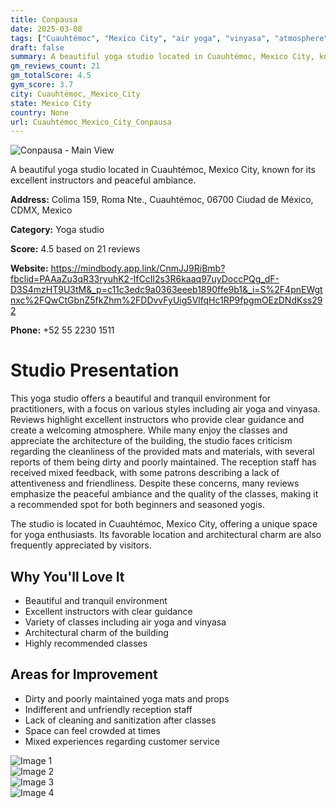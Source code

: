 ```yaml
---
title: Conpausa
date: 2025-03-08
tags: ["Cuauhtémoc", "Mexico City", "air yoga", "vinyasa", "atmosphere", "cleanliness", "Cuauhtémoc, Mexico City"]  
draft: false
summary: A beautiful yoga studio located in Cuauhtémoc, Mexico City, known for its excellent instructors and peaceful ambiance.
gm_reviews_count: 21
gm_totalScore: 4.5
gym_score: 3.7
city: Cuauhtémoc,_Mexico_City
state: Mexico City
country: None
url: Cuauhtémoc_Mexico_City_Conpausa
---
```


<div className="aspect-[16/9] relative my-8">
  <img 
    src="https://lh5.googleusercontent.com/p/AF1QipP3R95H23qf6_W3hJNd38yiMA0Gw1OM9QxqiOd0=w1920-h1080-k-no"
    alt="Conpausa - Main View"
    className="object-cover absolute inset-0 w-full h-full rounded-lg"
  />
</div>

A beautiful yoga studio located in Cuauhtémoc, Mexico City, known for its excellent instructors and peaceful ambiance.

**Address:** Colima 159, Roma Nte., Cuauhtémoc, 06700 Ciudad de México, CDMX, Mexico

**Category:** Yoga studio

**Score:** 4.5 based on 21 reviews

**Website:** https://mindbody.app.link/CnmJJ9RiBmb?fbclid=PAAaZu3qR33ryuhK2-IfCcIl2s3R6kaaq97uyDoccPQg_dF-D3S4mzHT9U3tM&_p=c11c3edc9a0363eeeb1890ffe9b1&_i=S%2F4pnEWgtnxc%2FQwCtGbnZ5fkZhm%2FDDvvFyUig5VlfqHc1RP9fpgmOEzDNdKss292

**Phone:** +52 55 2230 1511

# Studio Presentation

This yoga studio offers a beautiful and tranquil environment for practitioners, with a focus on various styles including air yoga and vinyasa. Reviews highlight excellent instructors who provide clear guidance and create a welcoming atmosphere. While many enjoy the classes and appreciate the architecture of the building, the studio faces criticism regarding the cleanliness of the provided mats and materials, with several reports of them being dirty and poorly maintained. The reception staff has received mixed feedback, with some patrons describing a lack of attentiveness and friendliness. Despite these concerns, many reviews emphasize the peaceful ambiance and the quality of the classes, making it a recommended spot for both beginners and seasoned yogis.

The studio is located in Cuauhtémoc, Mexico City, offering a unique space for yoga enthusiasts. Its favorable location and architectural charm are also frequently appreciated by visitors.

## Why You'll Love It

- Beautiful and tranquil environment
- Excellent instructors with clear guidance
- Variety of classes including air yoga and vinyasa
- Architectural charm of the building
- Highly recommended classes

## Areas for Improvement

- Dirty and poorly maintained yoga mats and props
- Indifferent and unfriendly reception staff
- Lack of cleaning and sanitization after classes
- Space can feel crowded at times
- Mixed experiences regarding customer service

<div className="grid grid-cols-1 xl:grid-cols-2 gap-4 my-8">
<div className="aspect-[4/3] relative"><img src="https://lh5.googleusercontent.com/p/AF1QipMr5KzH0hcGVTkJwLMNo0_v6hhQO60h0Dg07a8g=w1920-h1080-k-no" alt="Image 1" className="object-cover absolute inset-0 w-full h-full rounded-lg" /></div>
<div className="aspect-[4/3] relative"><img src="https://lh5.googleusercontent.com/p/AF1QipPiyLBuW7Kn-XVRKxInz1gtP70mi1X60bPaJF8d=w1920-h1080-k-no" alt="Image 2" className="object-cover absolute inset-0 w-full h-full rounded-lg" /></div>
<div className="aspect-[4/3] relative"><img src="https://lh5.googleusercontent.com/p/AF1QipOd6u0vln4lkqy8YlmxuLsXmO03p6Rd4k-DxJtG=w1920-h1080-k-no" alt="Image 3" className="object-cover absolute inset-0 w-full h-full rounded-lg" /></div>
<div className="aspect-[4/3] relative"><img src="https://lh5.googleusercontent.com/p/AF1QipNvKpUq2vheLKJO7ko6f4_HJaAjQgS5lwMrDyVx=w1920-h1080-k-no" alt="Image 4" className="object-cover absolute inset-0 w-full h-full rounded-lg" /></div>
</div>